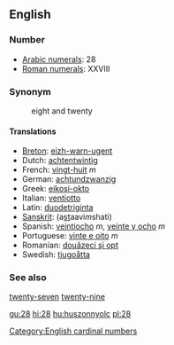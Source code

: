 ==English==

=== Number ===

*[[w:Arabic Numerals|Arabic numerals]]: 28
*[[w:Roman numerals|Roman numerals]]: XXVIII

=== Synonym ===
:eight and twenty

==== Translations ====
*[[Breton]]: [[eizh-warn-ugent]]
*Dutch: [[achtentwintig]]
*French: [[vingt-huit]] ''m''
*German: [[achtundzwanzig]]
*Greek: [[eikosi-okto]]
*Italian: [[ventiotto]]
*Latin: [[duodetriginta]]
*[[Sanskrit]]: (a<u>st</u>aavi''m''shati)
*Spanish: [[veintiocho]] ''m'', [[veinte y ocho]] ''m''
*Portuguese: [[vinte e oito]] ''m''
*Romanian: [[douăzeci şi opt]]
*Swedish: [[tjugoåtta]]

=== See also ===

[[twenty-seven]] [[twenty-nine]]

[[Category:English cardinal numbers]]

[[gu:28]]
[[hi:28]]
[[hu:huszonnyolc]]
[[pl:28]]